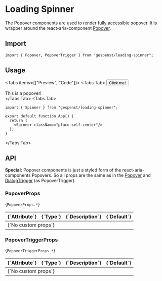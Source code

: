 
# Loading Spinner

The Popover components are used to render fully accessible popover. It is
wrapper around the react-aria-component
[Popover](https://react-spectrum.adobe.com/react-aria/Popover.html).

## Import

```tsx
import { Popover, PopoverTrigger } from "gespenst/loading-spinner";
```

## Usage

<Tabs items={["Preview", "Code"]}>
  <Tabs.Tab>
    <Card className="grid">
    <PopoverTrigger>
      <Button className="place-self-center">Click me!</Button>
      <Popover className="p-4">
        <div>This is a popover!</div>
      </Popover>
    </PopoverTrigger>
    </Card>
  </Tabs.Tab>
  <Tabs.Tab>
```tsx
import { Spinner } from "gespenst/loading-spinner";

export default function App() {
  return (
    <Spinner className="place-self-center"/>
  );
}
 ```
  </Tabs.Tab>
</Tabs>

## API

**Special:** Popover components is just a styled form of the
react-aria-components Popovers. So all props are the same as in the
[Popover](https://react-spectrum.adobe.com/react-aria/Popover.html#props) and
[DialogTrigger](https://react-spectrum.adobe.com/react-aria/Dialog.html#dialogtrigger)
(as PopoverTrigger).

### PopoverProps

<Text large className="mt-2">{`PopoverProps.*`}</Text>

<div className="mx-2">
  <Table>
    <THead>
      <TR>
        <TH className="border-transparent">{`Attribute`}</TH>
        <TH className="border-transparent">{`Type`}</TH>
        <TH className="border-transparent">{`Description`}</TH>
        <TH className="border-transparent">{`Default`}</TH>
      </TR>
    </THead>
    <TBody>
      <TR>
        <TD colSpan="4" className="border-transparent">{`No custom props`}</TD>
      </TR>
    </TBody>
  </Table>
</div>

### PopoverTriggerProps

<Text large className="mt-2">{`PopoverTriggerProps.*`}</Text>

<div className="mx-2">
  <Table>
    <THead>
      <TR>
        <TH className="border-transparent">{`Attribute`}</TH>
        <TH className="border-transparent">{`Type`}</TH>
        <TH className="border-transparent">{`Description`}</TH>
        <TH className="border-transparent">{`Default`}</TH>
      </TR>
    </THead>
    <TBody>
      <TR>
        <TD colSpan="4" className="border-transparent">{`No custom props`}</TD>
      </TR>
    </TBody>
  </Table>
</div>
